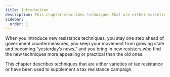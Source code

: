 ```yaml
---
title: Introduction
description: This chapter describes techniques that are either varieties of tax resistance or have been used to supplement a tax resistance campaign.
sidebar:
  order: 1
---
```

When you introduce new resistance techniques, you stay one step ahead of government countermeasures, you keep your movement from growing stale and becoming “yesterday’s news,” and you bring in new resisters who find the new techniques more appealing or practical than the old ones.

This chapter describes techniques that are either varieties of tax resistance or have been used to supplement a tax resistance campaign.

